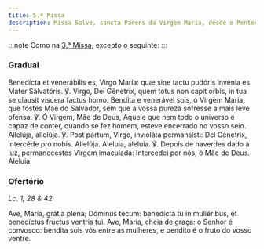 ```yaml
---
title: 5.ª Missa
description: Missa Salve, sancta Parens da Virgem Maria, desde o Pentecostes até ao Advento
---
```


:::note
Como na [3.ª Missa](/missal/comum/29missamaria3), excepto o seguinte:
:::

### Gradual

<div class="side-by-side not-content">
  <span>
    Benedícta et venerábilis es, Virgo María: quæ sine tactu pudóris invénia es
    Mater Salvatóris. ℣. Virgo, Dei Génetrix, quem totus non capit orbis, in tua
    se clausit víscera factus homo.
  </span>
  <span>
    Bendita e venerável sois, ó Virgem Maria, que fostes Mãe do Salvador, sem
    que a vossa pureza sofresse a mais leve ofensa. ℣. Ó Virgem, Mãe de Deus,
    Aquele que nem todo o universo é capaz de conter, quando se fez homem,
    esteve encerrado no vosso seio.
  </span>
  <span>
    Allelúja, allelúja. ℣. Post partum, Virgo, invioláta permansísti: Dei
    Génetrix, intercéde pro nobis. Allelúja.
  </span>
  <span>
    Aleluia, aleluia. ℣. Depois de haverdes dado à luz, permanecestes Virgem
    imaculada: Intercedei por nós, ó Mãe de Deus. Aleluia.
  </span>
</div>

### Ofertório

<em>Lc. 1, 28 & 42</em>

<div class="side-by-side not-content">
  <span>
    Ave, María, grátia plena; Dóminus tecum: benedícta tu in muliéribus, et
    benedíctus fructus ventris tui.
  </span>
  <span>
    Ave, Maria, cheia de graça: o Senhor é convosco: bendita sois vós entre as
    mulheres, e bendito é o fruto do vosso ventre.
  </span>
</div>
